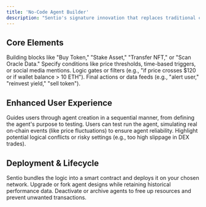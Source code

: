 ```yaml
---
title: 'No-Code Agent Builder'
description: "Sentio's signature innovation that replaces traditional coding with a visual logic framework for creating on-chain AI agents."
---
```


## Core Elements

<CardGroup cols={2}>
  <Card
    title="Actions"
    icon="play"
  >
    Building blocks like "Buy Token," "Stake Asset," "Transfer NFT," or "Scan Oracle Data."
  </Card>
  <Card
    title="Triggers"
    icon="bolt"
  >
    Specify conditions like price thresholds, time-based triggers, or social media mentions.
  </Card>
  <Card
    title="Conditions"
    icon="filter"
  >
    Logic gates or filters (e.g., "if price crosses $120 or if wallet balance > 10 ETH").
  </Card>
  <Card
    title="Outputs"
    icon="arrow-right-from-bracket"
  >
    Final actions or data feeds (e.g., "alert user," "reinvest yield," "sell token").
  </Card>
</CardGroup>

## Enhanced User Experience

<Steps>
  <Step title="Step-by-Step Wizard">
    Guides users through agent creation in a sequential manner, from defining the agent's purpose to testing.
  </Step>
  <Step title="Built-In Simulation">
    Users can test run the agent, simulating real on-chain events (like price fluctuations) to ensure agent reliability.
  </Step>
  <Step title="Error Checking & Debugging">
    Highlight potential logical conflicts or risky settings (e.g., too high slippage in DEX trades).
  </Step>
</Steps>

## Deployment & Lifecycle

<CardGroup cols={3}>
  <Card
    title="One-Click Deployment"
    icon="rocket"
  >
    Sentio bundles the logic into a smart contract and deploys it on your chosen network.
  </Card>
  <Card
    title="Versioning"
    icon="code-branch"
  >
    Upgrade or fork agent designs while retaining historical performance data.
  </Card>
  <Card
    title="Lifecycle Management"
    icon="power-off"
  >
    Deactivate or archive agents to free up resources and prevent unwanted transactions.
  </Card>
</CardGroup> 
